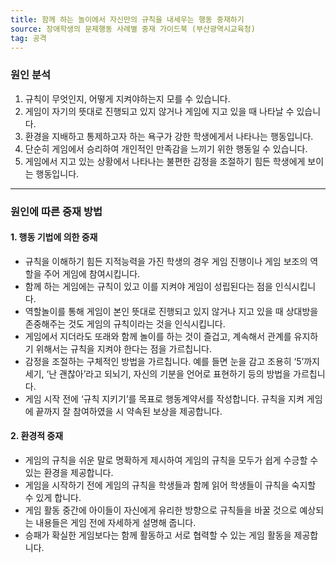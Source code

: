 ```yaml
---
title: 함께 하는 놀이에서 자신만의 규칙을 내세우는 행동 중재하기
source: 장애학생의 문제행동 사례별 중재 가이드북 (부산광역시교육청)
tag: 공격
---
```


### 원인 분석

1. 규칙이 무엇인지, 어떻게 지켜야하는지 모를 수 있습니다.
2. 게임이 자기의 뜻대로 진행되고 있지 않거나 게임에 지고 있을 때 나타날 수 있습니다.
3. 환경을 지배하고 통제하고자 하는 욕구가 강한 학생에게서 나타나는 행동입니다.
4. 단순히 게임에서 승리하여 개인적인 만족감을 느끼기 위한 행동일 수 있습니다.
5. 게임에서 지고 있는 상황에서 나타나는 불편한 감정을 조절하기 힘든 학생에게 보이는 행동입니다.

---

### 원인에 따른 중재 방법

#### 1. 행동 기법에 의한 중재

- 규칙을 이해하기 힘든 지적능력을 가진 학생의 경우 게임 진행이나 게임 보조의 역할을 주어 게임에 참여시킵니다.
- 함께 하는 게임에는 규칙이 있고 이를 지켜야 게임이 성립된다는 점을 인식시킵니다.
- 역할놀이를 통해 게임이 본인 뜻대로 진행되고 있지 않거나 지고 있을 때 상대방을 존중해주는 것도 게임의 규칙이라는 것을 인식시킵니다.
- 게임에서 지더라도 또래와 함께 놀이를 하는 것이 즐겁고, 계속해서 관계를 유지하기 위해서는 규칙을 지켜야 한다는 점을 가르칩니다.
- 감정을 조절하는 구체적인 방법을 가르칩니다. 예를 들면 눈을 감고 조용히 ‘5’까지 세기, ‘난 괜찮아’라고 되뇌기, 자신의 기분을 언어로 표현하기 등의 방법을 가르칩니다.
- 게임 시작 전에 ‘규칙 지키기’를 목표로 행동계약서를 작성합니다. 규칙을 지켜 게임에 끝까지 잘 참여하였을 시 약속된 보상을 제공합니다.

#### 2. 환경적 중재

- 게임의 규칙을 쉬운 말로 명확하게 제시하여 게임의 규칙을 모두가 쉽게 수긍할 수 있는 환경을 제공합니다.
- 게임을 시작하기 전에 게임의 규칙을 학생들과 함께 읽어 학생들이 규칙을 숙지할 수 있게 합니다.
- 게임 활동 중간에 아이들이 자신에게 유리한 방향으로 규칙들을 바꿀 것으로 예상되는 내용들은 게임 전에 자세하게 설명해 줍니다.
- 승패가 확실한 게임보다는 함께 활동하고 서로 협력할 수 있는 게임 활동을 제공합니다.
